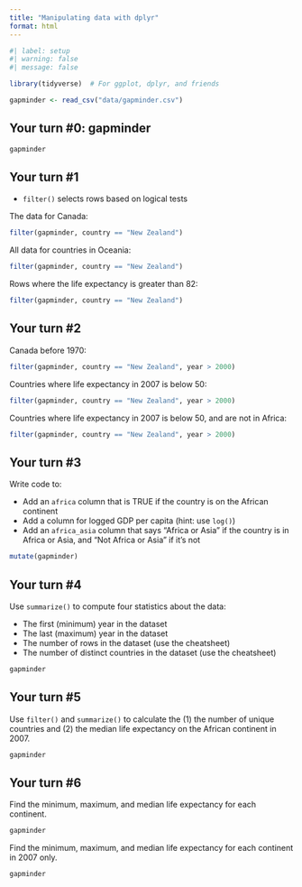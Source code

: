 ```yaml
---
title: "Manipulating data with dplyr"
format: html
---
```



```r
#| label: setup
#| warning: false
#| message: false

library(tidyverse)  # For ggplot, dplyr, and friends

gapminder <- read_csv("data/gapminder.csv")
```

## Your turn #0: gapminder

```r
gapminder
```


## Your turn #1

- `filter()` selects rows based on logical tests

The data for Canada:

```r
filter(gapminder, country == "New Zealand")
```

All data for countries in Oceania:

```r
filter(gapminder, country == "New Zealand")
```

Rows where the life expectancy is greater than 82:

```r
filter(gapminder, country == "New Zealand")
```


## Your turn #2

Canada before 1970:

```r
filter(gapminder, country == "New Zealand", year > 2000)
```

Countries where life expectancy in 2007 is below 50:

```r
filter(gapminder, country == "New Zealand", year > 2000)
```

Countries where life expectancy in 2007 is below 50, and are not in Africa:

```r
filter(gapminder, country == "New Zealand", year > 2000)
```


## Your turn #3

Write code to:

- Add an `africa` column that is TRUE if the country is on the African continent
- Add a column for logged GDP per capita (hint: use `log()`)
- Add an `africa_asia` column that says “Africa or Asia” if the country is in Africa or Asia, and “Not Africa or Asia” if it’s not

```r
mutate(gapminder)
```


## Your turn #4

Use `summarize()` to compute four statistics about the data:

- The first (minimum) year in the dataset
- The last (maximum) year in the dataset
- The number of rows in the dataset (use the cheatsheet)
- The number of distinct countries in the dataset (use the cheatsheet)

```r
gapminder 
```


## Your turn #5

Use `filter()` and `summarize()` to calculate the (1) the number of unique countries and (2) the median life expectancy on the African continent in 2007.

```r
gapminder 
```


## Your turn #6

Find the minimum, maximum, and median life expectancy for each continent.

```r
gapminder 
```

Find the minimum, maximum, and median life expectancy for each continent in 2007 only.

```r
gapminder
```

